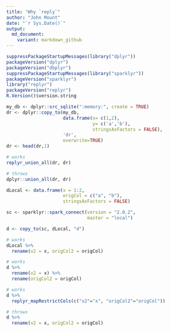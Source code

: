```yaml
---
title: "Why `reply`"
author: "John Mount"
date: "`r Sys.Date()`"
output:
  md_document:
    variant: markdown_github
---
```


```r
suppressPackageStartupMessages(library("dplyr"))
packageVersion("dplyr")
packageVersion("dbplyr")
suppressPackageStartupMessages(library("sparklyr"))
packageVersion("sparklyr")
library("replyr")
packageVersion("replyr")
R.Version()$version.string
```

```r
my_db <- dplyr::src_sqlite(":memory:", create = TRUE)
dr <- dplyr::copy_to(my_db,
                     data.frame(x= c(1,2),
                                y= c('a','b'),
                                stringsAsFactors = FALSE),
                     'dr',
                     overwrite=TRUE)
dr <- head(dr,1)

# works
replyr_union_all(dr, dr)

# throws
dplyr::union_all(dr, dr)
```

```r
dLocal <- data.frame(x = 1:2,
                     origCol = c("a", "b"),
                     stringsAsFactors = FALSE)

sc <- sparklyr::spark_connect(version = "2.0.2",
                              master = "local")

d <- copy_to(sc, dLocal, "d")

# works
dLocal %>%
  rename(x2 = x, origCol2 = origCol)

# works
d %>%
  rename(x2 = x) %>%
  rename(origCol2 = origCol)

# works
d %>%
  replyr_mapRestrictCols(c("x2"="x", "origCol2"="origCol"))

# throws
d %>%
  rename(x2 = x, origCol2 = origCol)
```

